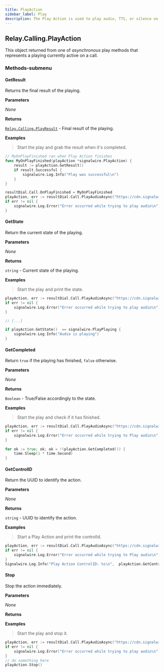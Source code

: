 ```yaml
---
title: PlayAction
sidebar_label: Play
description: The Play Action is used to play audio, TTS, or silence on a call.
---
```


[link]: #

[relay-calling-playresult]: /sdks/realtime-sdk/v2/language/golang/calling/results/play-result
[relay-calling-call]: /sdks/realtime-sdk/v2/language/golang/calling/call

## Relay.Calling.PlayAction

This object returned from one of _asynchronous_ play methods that represents a playing currently active on a call.

### Methods-submenu

<div class="method-definitions"></div>

#### GetResult

Returns the final result of the playing.


**Parameters**

_None_

**Returns**

[`Relay.Calling.PlayResult`][link] - Final result of the playing.

**Examples**

> Start the play and grab the result when it's completed.

```go
// MyOnPlayFinished ran when Play Action finishes
func MyOnPlayFinished(playAction *signalwire.PlayAction) {
	result := playAction.GetResult()
	if result.Successful {
		signalwire.Log.Info("Play was successful\n")
	}
}

resultDial.Call.OnPlayFinished = MyOnPlayFinished
playAction, err := resultDial.Call.PlayAudioAsync("https://cdn.signalwire.com/default-music/welcome.mp3")
if err != nil {
	signalwire.Log.Error("Error occurred while trying to play audio\n")
}
```

#### GetState

Return the current state of the playing.


**Parameters**

_None_

**Returns**

`string` - Current state of the playing.

**Examples**

> Start the play and print the state.

```go
playAction, err := resultDial.Call.PlayAudioAsync("https://cdn.signalwire.com/default-music/welcome.mp3")
if err != nil {
	signalwire.Log.Error("Error occurred while trying to play audio\n")
}

// [...]

if playAction.GetState()  == signalwire.PlayPlaying {
	signalwire.Log.Info("Audio is playing") 
}

```

#### GetCompleted

Return `true` if the playing has finished, `false` otherwise.


**Parameters**

_None_

**Returns**

`Boolean` - True/False accordingly to the state.

**Examples**

> Start the play and check if it has finished.

```go
playAction, err := resultDial.Call.PlayAudioAsync("https://cdn.signalwire.com/default-music/welcome.mp3")
if err != nil {
	signalwire.Log.Error("Error occurred while trying to Play audio\n")
}
		 
for ok := true; ok; ok = !(playAction.GetCompleted()) {
	time.Sleep(1 * time.Second)
}
```

#### GetControlID

Return the UUID to identify the action.


**Parameters**

_None_

**Returns**

`string` - UUID to identify the action.

**Examples**

> Start a Play Action and print the controlId.

```go
playAction, err := resultDial.Call.PlayAudioAsync("https://cdn.signalwire.com/default-music/welcome.mp3")
if err != nil {
	signalwire.Log.Error("Error occurred while trying to Play audio\n")
}
Signalwire.Log.Info("Play Action ControlID: %s\n",  playAction.GetControlID())
```

#### Stop

Stop the action immediately.


**Parameters**

_None_

**Returns**

**Examples**

> Start the play and stop it.

```go
playAction, err := resultDial.Call.PlayAudioAsync("https://cdn.signalwire.com/default-music/welcome.mp3")
if err != nil {
	signalwire.Log.Error("Error occurred while trying to play audio\n")
}
// do something here
playAction.Stop()
```
